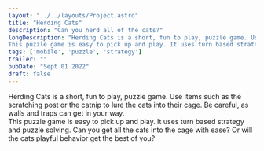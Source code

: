 ```yaml
---
layout: "../../layouts/Project.astro"
title: "Herding Cats"
description: "Can you herd all of the cats?"
longDescription: "Herding Cats is a short, fun to play, puzzle game. Use items such as the scratching post or the catnip to lure the cats into their cage. Be careful, as walls and traps can get in your way.  
This puzzle game is easy to pick up and play. It uses turn based strategy and puzzle solving. Can you get all the cats into the cage with ease? Or will the cats playful behavior get the best of you?"
tags: ['mobile', 'puzzle', 'strategy']
trailer: ""
pubDate: "Sept 01 2022"
draft: false
---
```


Herding Cats is a short, fun to play, puzzle game. Use items such as the scratching post or the catnip to lure the cats into their cage. Be careful, as walls and traps can get in your way.  
This puzzle game is easy to pick up and play. It uses turn based strategy and puzzle solving. Can you get all the cats into the cage with ease? Or will the cats playful behavior get the best of you?